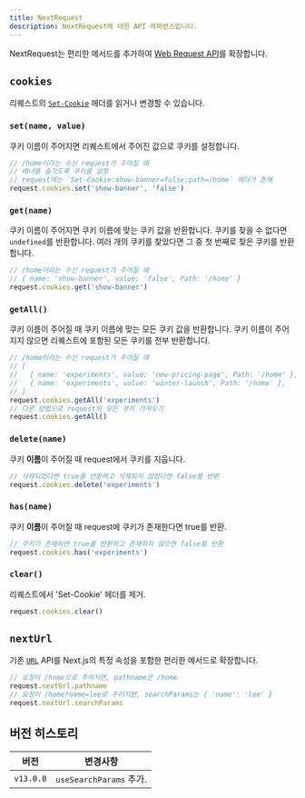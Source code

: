 ```yaml
---
title: NextRequest
description: NextRequest에 대한 API 레퍼런스입니다.
---
```


NextRequest는 편리한 메서드를 추가하여 [Web Request API](https://developer.mozilla.org/en-US/docs/Web/API/Request)를 확장합니다.

## `cookies`

리퀘스트의 [`Set-Cookie`](https://developer.mozilla.org/en-US/docs/Web/HTTP/Headers/Set-Cookie) 헤더를 읽거나 변경할 수 있습니다.

### `set(name, value)`

쿠키 이름이 주어지면 리퀘스트에서 주어진 값으로 쿠키를 설정합니다.

```ts
// /home이라는 수신 request가 주어질 때
// 배너를 숨기도록 쿠키를 설정
// request에는 `Set-Cookie:show-banner=false;path=/home` 헤더가 존재
request.cookies.set('show-banner', 'false')
```

### `get(name)`

쿠키 이름이 주어지면 쿠키 이름에 맞는 쿠키 값을 반환합니다. 쿠키를 찾을 수 없다면 `undefined`를 반환합니다. 여러 개의 쿠키를 찾았다면 그 중 첫 번째로 찾은 쿠키를 반환합니다.

```ts
// /home이라는 수신 request가 주어질 때
// { name: 'show-banner', value: 'false', Path: '/home' }
request.cookies.get('show-banner')
```

### `getAll()`

쿠키 이름이 주어질 때 쿠키 이름에 맞는 모든 쿠키 값을 반환합니다. 쿠키 이름이 주어지지 않으면 리퀘스트에 포함된 모든 쿠키를 전부 반환합니다.

```ts
// /home이라는 수신 request가 주어질 때
// [
//   { name: 'experiments', value: 'new-pricing-page', Path: '/home' },
//   { name: 'experiments', value: 'winter-launch', Path: '/home' },
// ]
request.cookies.getAll('experiments')
// 다른 방법으로 request의 모든 쿠키 가져오기
request.cookies.getAll()
```

### `delete(name)`

쿠키 **이름**이 주어질 때 request에서 쿠키를 지웁니다.

```ts
// 삭제되었다면 true를 반환하고 삭제되지 않았다면 false를 반환
request.cookies.delete('experiments')
```

### `has(name)`

쿠키 **이름**이 주어질 때 request에 쿠키가 존재한다면 true를 반환. 

```ts
// 쿠키가 존재하면 true를 반환하고 존재하지 않으면 false를 반환
request.cookies.has('experiments')
```

### `clear()`

리퀘스트에서 'Set-Cookie' 헤더를 제거.

```ts
request.cookies.clear()
```

## `nextUrl`

기존 [`URL`](https://developer.mozilla.org/en-US/docs/Web/API/URL) API를 Next.js의 특정 속성을 포함한 편리한 메서드로 확장합니다.

```ts
// 요청이 /home으로 주어지면, pathname은 /home
request.nextUrl.pathname
// 요청이 /home?name=lee로 주어지면, searchParams는 { 'name': 'lee' }
request.nextUrl.searchParams
```

## 버전 히스토리

| 버전       | 변경사항                       |
| --------- | ----------------------------- |
| `v13.0.0` | `useSearchParams` 추가.       |
